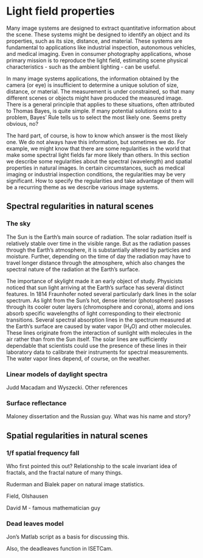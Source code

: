 # Light field properties {#sec-lightfield-properties}
Many image systems are designed to extract quantitative information about the scene. These systems might be designed to identify an object and its properties, such as its size, distance, and material. These systems are fundamental to applications like industrial inspection, autonomous vehicles, and medical imaging. Even in consumer photography applications, whose primary mission is to reproduce the light field, estimating scene physical characteristics - such as the ambient lighting - can be useful.

In many image systems applications, the information obtained by the camera (or eye) is insufficient to determine a unique solution of size, distance, or material. The measurement is under constrained, so that many different scenes or objects might have produced the measured image. There is a general principle that applies to these situations, often attributed to Thomas Bayes, is quite simple. If many potential solutions exist to a problem, Bayes' Rule tells us to select the most likely one.  Seems pretty obvious, no?

The hard part, of course, is how to know which answer is the most likely one.  We do not always have this information, but sometimes we do.  For example, we might know that there are some regularities in the world that make some spectral light fields far more likely than others. In this section we describe some regularities about the spectral (wavelength) and spatial properties in natural images. In certain circumstances, such as medical imaging or industrial inspection conditions, the regularities may be very significant. How to specify the regularities and take advantage of them will be a recurring theme as we describe various image systems.

## Spectral regularities in natural scenes

### The sky
<!-- [https://chatgpt.com/share/679ebc49-5a7c-8002-a282-598e7f1bbb30 ]
Solar spectrum. Fraunhofer lines.  Stability of the solar spectrum 

https://chatgpt.com/c/679ebbfc-b510-8002-b372-489cd173d5d0

CIE Data downloaded to ISETCam from here.  Placed in data/lights/daylight and data/lights/solar  These appear to be distinguished, for now, based on Earth's surface or Sun's surface.

https://cie.co.at/datatable/components-relative-spectral-distribution-daylight
-->

The Sun is the Earth's main source of radiation. The solar radiation itself is relatively stable over time in the visible range. But as the radiation passes through the Earth's atmosphere, it is substantially altered by particles and moisture.  Further, depending on the time of day the radiation may have to travel longer distance through the atmosphere, which also changes the spectral nature of the radiation at the Earth's surface.

The importance of skylight made it an early object of study.  Physicists noticed that sun light arriving at the Earth's surface has several distinct features.  In 1814 Fraunhofer noted several particularly dark lines in the solar spectrum.  As light from the Sun's hot, dense interior (photosphere) passes through its cooler outer layers (chromosphere and corona), atoms and ions absorb specific wavelengths of light corresponding to their electronic transitions.  Several spectral absorption lines in the spectrum measured at the Earth's surface are caused by water vapor (H₂O) and other molecules. These lines originate from the interaction of sunlight with molecules in the air rather than from the Sun itself. The solar lines are sufficiently dependable that scientists could use the presence of these lines in their laboratory data to calibrate their instruments for spectral measurements.  The water vapor lines depend, of course, on the weather.

### Linear models of daylight spectra

Judd Macadam and Wyszecki.  Other references

<!--# Moonlight regularities.  Used for space travel.https://chatgpt.com/share/67410dd0-ff54-8002-9b73-65294a849fe6  “The Potential of Moonlight Remote Sensing: A Systematic Assessment” explores the potential of using moonlight in remote sensing for nighttime Earth observation. The study uses data from VIIRS, the ISS, and UAV systems to evaluate moonlight’s capabilities.“Simulation Study of the Lunar Spectral Irradiances and the Earth-Based Moon Observation Geometry” focuses on modeling the spectral irradiance of moonlight using the Hapke model and its applications in satellite radiometric calibration.-->

### Surface reflectance
Maloney dissertation and the Russian guy.  What was his name and story?

## Spatial regularities in natural scenes

### 1/f spatial frequency fall
Who first pointed this out?  Relationship to the scale invariant idea of fractals, and the fractal nature of many things.

Ruderman and Bialek paper on natural image statistics.

Field, Olshausen

David M - famous mathematician guy



### Dead leaves model

Jon's Matlab script as a basis for discussing this.

Also, the deadleaves function in ISETCam.
